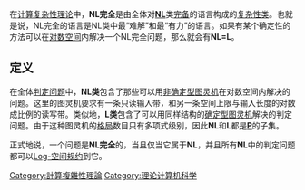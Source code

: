 {{unreferenced|time=2013-10-21T06:14:47+00:00}}
在[[计算复杂性理论|计算复杂性理论]]中，'''NL完全'''是由全体对'''[[NL_(复杂度)|NL]]'''类[[完备_(复杂度)|完备]]的语言构成的[[复杂性类|复杂性类]]。也就是说，NL完全的语言是NL类中最“难解”和最“有力”的语言。如果有某个确定性的方法可以在[[L_(复杂度)|对数空间]]内解决一个NL完全问题，那么就会有'''NL=L'''。

==定义==
在全体[[决定性问题|判定问题]]中，'''NL类'''包含了那些可以用[[非确定型图灵机|非确定型图灵机]]在对数空间内解决的问题。这里的图灵机要求有一条只读输入带，和另一条空间上限与输入长度的对数成比例的读写带。类似地，'''L类'''包含了可以用同样结构的[[确定型图灵机|确定型图灵机]]解决的判定问题。由于这种图灵机的[[图灵机#图灵机的基本术语|格局]]数目只有多项式级别，因此'''NL'''和'''L'''都是'''[[P_(复杂度)|P]]'''的子集。

正式地说，一个问题是'''NL完全'''的，当且仅当它属于'''NL'''，并且所有'''NL'''中的判定问题都可以[[Log-空间规约|Log-空间规约]]到它。

[[Category:計算複雜性理論|Category:計算複雜性理論]]
[[Category:理论计算机科学|Category:理论计算机科学]]